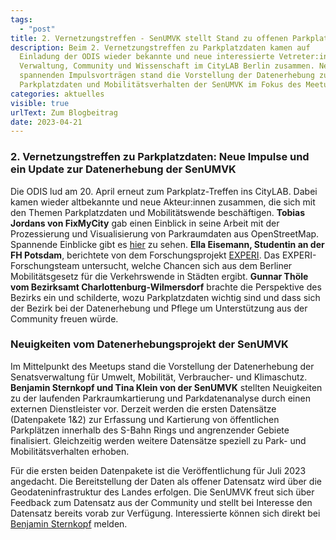 ```yaml
---
tags:
  - "post"
title: 2. Vernetzungstreffen - SenUMVK stellt Stand zu offenen Parkplatzdaten vor
description: Beim 2. Vernetzungstreffen zu Parkplatzdaten kamen auf
  Einladung der ODIS wieder bekannte und neue interessierte Vetreter:innen aus
  Verwaltung, Community und Wissenschaft im CityLAB Berlin zusammen. Neben
  spannenden Impulsvorträgen stand die Vorstellung der Datenerhebung zu
  Parkplatzdaten und Mobilitätsverhalten der SenUMVK im Fokus des Meetups.
categories: aktuelles
visible: true
urlText: Zum Blogbeitrag
date: 2023-04-21
---
```


### 2. Vernetzungstreffen zu Parkplatzdaten: Neue Impulse und ein Update zur Datenerhebung der SenUMVK

Die ODIS lud am 20. April erneut zum Parkplatz-Treffen ins CityLAB. Dabei kamen wieder altbekannte und neue Akteur:innen zusammen, die sich mit den Themen Parkplatzdaten und Mobilitätswende beschäftigen.
**Tobias Jordans von FixMyCity** gab einen Einblick in seine Arbeit mit der Prozessierung und Visualisierung von Parkraumdaten aus OpenStreetMap. Spannende Einblicke gibt es [hier](https://radverkehrsatlas.de/regionen/parkraum) zu sehen. **Ella Eisemann, Studentin an der FH Potsdam**, berichtete von dem Forschungsprojekt [EXPERI](https://www.experi-forschung.de/). Das EXPERI-Forschungsteam untersucht, welche Chancen sich aus dem Berliner Mobilitätsgesetz für die Verkehrswende in Städten ergibt. **Gunnar Thöle vom Bezirksamt Charlottenburg-Wilmersdorf** brachte die Perspektive des Bezirks ein und schilderte, wozu Parkplatzdaten wichtig sind und dass sich der Bezirk bei der Datenerhebung und Pflege um Unterstützung aus der Community freuen würde.


<ImageSection
  src="/images/parkplatztreffen_eisemann.jpeg"
  caption="Ella Eisemann stellt das Projekt EXPERI vor"
/>

### Neuigkeiten vom Datenerhebungsprojekt der SenUMVK

Im Mittelpunkt des Meetups stand die Vorstellung der Datenerhebung der Senatsverwaltung für Umwelt, Mobilität, Verbraucher- und Klimaschutz. **Benjamin Sternkopf und Tina Klein von der SenUMVK** stellten Neuigkeiten zu der laufenden Parkraumkartierung und Parkdatenanalyse durch einen externen Dienstleister vor. Derzeit werden die ersten Datensätze (Datenpakete 1&2) zur Erfassung und Kartierung von öffentlichen Parkplätzen innerhalb des S-Bahn Rings und angrenzender Gebiete finalisiert. Gleichzeitig werden weitere Datensätze speziell zu Park- und Mobilitätsverhalten erhoben.

Für die ersten beiden Datenpakete ist die Veröffentlichung für Juli 2023 angedacht. Die Bereitstellung der Daten als offener Datensatz wird über die Geodateninfrastruktur des Landes erfolgen. Die SenUMVK freut sich über Feedback zum Datensatz aus der Community und stellt bei Interesse den Datensatz bereits vorab zur Verfügung. Interessierte können sich direkt bei [Benjamin Sternkopf](mailto:benjamin.sternkopf@senumvk.berlin.de) melden.

<ImageSection
  src="/images/parkplatztreffen_sternkopf.jpeg"
  caption="Benjamin Sternkopf (SenUMVK) stellt die Ergebnisse der Parkplatzkartierung vor"
/>

<ImageSection
  src="/images/parkplatztreffen_netzwerken.jpeg"
  caption="Ausklang bei Diskussionen und Austausch nach den Vorträgen"
/>
